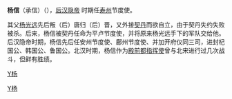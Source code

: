 {{Unreferenced|time=2021-05-05T07:45:38+00:00}}
'''杨信'''（承信）（{{bd|?||?|}}），[[后汉隐帝|后汉隐帝]] 时期任[[寿州|寿州]]节度使。

其父[[杨光远|杨光远]]先后叛（后）唐归（后）晋，又外接[[契丹|契丹]]而欲自立，由于契丹失约失败被杀。后来，杨信被契丹任命为平卢节度使，并将原来杨光远手下的军队交给他。后汉隐帝时期，杨信先后任安州节度使、鄜州节度使、并加开府仪同三司，进封杞国公、韩国公、鲁国公。北汉时期，杨信作为[[殿前都指挥使|殿前都指挥使]]曾与北宋进行过几次战斗，但鲜有胜绩。

[[category:宋朝軍事人物|Y杨]]
[[Category:五代十国人物|Y杨]]